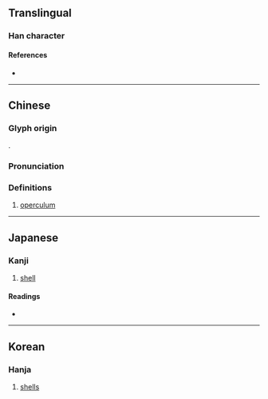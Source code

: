 {{also|厣}}
{{character info}}
==Translingual==

===Han character===
{{Han char|rn=27|rad=厂|as=17|sn=19|four=71506|canj=MKWL|ids=⿸厭甲}}

====References====
* {{Han ref|kx=0163.140|dkj=03051|hdz=10080.210|uh=53B4|ud=21428|bh=F1EF|bd=61935}}

----

==Chinese==
{{zh-forms|s=厣}}

===Glyph origin===
{{Han etym}}
{{Han compound|厭|甲|ls=psc|c1=p|c2=s|t2=shell}}.

===Pronunciation===
{{zh-pron
|m=yǎn
|c=jim2
|mc=y
|oc=y
|cat=n
}}

===Definitions===
{{zh-hanzi}}

# [[operculum]]

----

==Japanese==

===Kanji===
{{ja-kanji|grade=|rs=厂17}}

# [[shell]]

====Readings====
* {{ja-readings|on=[[えん]] (en)|kun=}}

----

==Korean==

===Hanja===
{{ko-hanja|hangeul=염|eumhun=|rv=yeom|mr=yŏm|y=yem}}

# [[shells]]